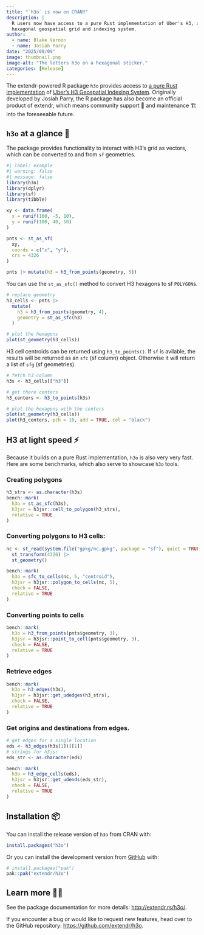 ```yaml
---
title: "`h3o` is now on CRAN‼️"
description: |
  R users now have access to a pure Rust implementation of Uber's H3, a 
  hexagonal geospatial grid and indexing system.
author: 
  - name: Blake Vernon
  - name: Josiah Parry
date: "2025/09/09"
image: thumbnail.png
image-alt: "The letters h3o on a hexagonal sticker."
categories: [Release]
---
```


The extendr-powered R package `h3o` provides access to [a pure Rust implementation](https://github.com/HydroniumLabs/h3o) 
of [Uber's H3 Geospatial Indexing System](https://github.com/uber/h3). 
Originally developed by Josiah Parry, the R package has also become an official 
product of extendr, which means community support 🤝 and maintenance 🏗️ into 
the foreseeable future.

## `h3o` at a glance 👀

The package provides functionality to interact with H3's grid as vectors, which 
can be converted to and from `sf` geometries. 

```r
#| label: example
#| warning: false
#| message: false
library(h3o)
library(dplyr)
library(sf)
library(tibble)

xy <- data.frame(
  x = runif(100, -5, 10),
  y = runif(100, 40, 50)
)

pnts <- st_as_sf(
  xy,
  coords = c("x", "y"),
  crs = 4326
)

pnts |> mutate(h3 = h3_from_points(geometry, 5))
```

You can use the `st_as_sfc()` method to convert H3 hexagons to sf `POLYGON`s.

```r
# replace geometry
h3_cells <- pnts |>
  mutate(
    h3 = h3_from_points(geometry, 4),
    geometry = st_as_sfc(h3)
  )

# plot the hexagons
plot(st_geometry(h3_cells))
```

H3 cell centroids can be returned using `h3_to_points()`. If `sf` is avilable,
the results will be returned as an `sfc` (sf column) object. Otherwise it will
return a list of `sfg` (sf geometries).

```r
# fetch h3 column
h3s <- h3_cells[["h3"]]

# get there centers
h3_centers <- h3_to_points(h3s)

# plot the hexagons with the centers
plot(st_geometry(h3_cells))
plot(h3_centers, pch = 16, add = TRUE, col = "black")
```

## H3 at light speed ⚡

Because it builds on a pure Rust implementation, `h3o` is also very very fast. 
Here are some benchmarks, which also serve to showcase `h3o` tools.

### Creating polygons

```r
h3_strs <- as.character(h3s)
bench::mark(
  h3o = st_as_sfc(h3s),
  h3jsr = h3jsr::cell_to_polygon(h3_strs),
  relative = TRUE
)
```

### Converting polygons to H3 cells:

```r
nc <- st_read(system.file("gpkg/nc.gpkg", package = "sf"), quiet = TRUE) |>
  st_transform(4326) |>
  st_geometry()

bench::mark(
  h3o = sfc_to_cells(nc, 5, "centroid"),
  h3jsr = h3jsr::polygon_to_cells(nc, 5),
  check = FALSE,
  relative = TRUE
)
```

### Converting points to cells

```r
bench::mark(
  h3o = h3_from_points(pnts$geometry, 3),
  h3jsr = h3jsr::point_to_cell(pnts$geometry, 3),
  check = FALSE,
  relative = TRUE
)
```

### Retrieve edges

```r
bench::mark(
  h3o = h3_edges(h3s),
  h3jsr = h3jsr::get_udedges(h3_strs),
  check = FALSE,
  relative = TRUE
)
```

### Get origins and destinations from edges.

```r
# get edges for a single location
eds <- h3_edges(h3s[1])[[1]]
# strings for h3jsr
eds_str <- as.character(eds)

bench::mark(
  h3o = h3_edge_cells(eds),
  h3jsr = h3jsr::get_udends(eds_str),
  check = FALSE,
  relative = TRUE
)
```

## Installation 📦

You can install the release version of `h3o` from CRAN with:

``` r
install.packages("h3o")
```

Or you can install the development version from [GitHub](https://github.com/)
with:

``` r
# install.packages("pak")
pak::pak("extendr/h3o")
```

## Learn more 🧑‍🎓

See the package documentation for more details: <http://extendr.rs/h3o/>. 

If you encounter a bug or would like to request new features, head over to the 
GitHub repository: <https://github.com/extendr/h3o>.
